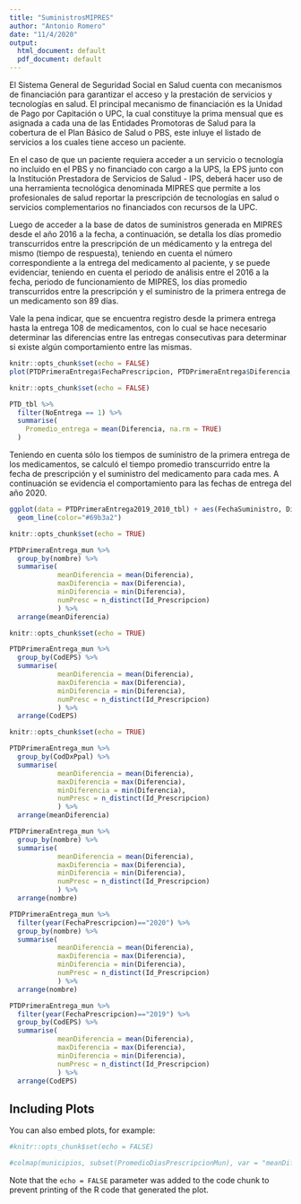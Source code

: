 ```yaml
---
title: "SuministrosMIPRES"
author: "Antonio Romero"
date: "11/4/2020"
output:
  html_document: default
  pdf_document: default
---
```


El Sistema General de Seguridad Social en Salud cuenta con mecanismos de financiación para garantizar el acceso y la prestación de servicios y tecnologías en salud. El principal mecanismo de financiación es la Unidad de Pago por Capitación o UPC, la cual constituye la prima mensual que es asignada a cada una de las Entidades Promotoras de Salud para la cobertura de el Plan Básico de Salud o PBS, este inluye el listado de servicios a los cuales tiene acceso un paciente. 

En el caso de que un paciente requiera acceder a un servicio o tecnología no incluido en el PBS y no financiado con cargo a la UPS, la EPS junto con la Institución Prestadora de Servicios de Salud - IPS, deberá hacer uso de una herramienta tecnológica denominada MIPRES que permite a los profesionales de salud reportar la prescripción de tecnologías en salud o servicios complementarios no financiados con recursos de la UPC.

Luego de acceder a la base de datos de suministros generada en MIPRES desde el año 2016 a la fecha, a continuación, se detalla los días promedio transcurridos entre la prescripción de un médicamento y la entrega del mismo (tiempo de respuesta), teniendo en cuenta el número correspondiente a la entrega del medicamento al paciente, y se puede evidenciar, teniendo en cuenta el periodo de análisis entre el 2016 a la fecha, periodo de funcionamiento de MIPRES, los días promedio transcurridos entre la prescripción y el suministro de la primera entrega de un medicamento son 89 días.

Vale la pena indicar, que se encuentra registro desde la primera entrega hasta la entrega 108 de medicamentos, con lo cual se hace necesario determinar las diferencias entre las entregas consecutivas para determinar si existe algún comportamiento entre las mismas.

```r
knitr::opts_chunk$set(echo = FALSE)
plot(PTDPrimeraEntrega$FechaPrescripcion, PTDPrimeraEntrega$Diferencia, type="p", col="blue")
```


```r
knitr::opts_chunk$set(echo = FALSE)

PTD_tbl %>%
  filter(NoEntrega == 1) %>%
  summarise(
    Promedio_entrega = mean(Diferencia, na.rm = TRUE)
  )
```

Teniendo en cuenta sólo los tiempos de suministro de la primera entrega de los medicamentos, se calculó el tiempo promedio transcurrido entre la fecha de prescripción y el suministro del medicamento para cada mes. A continuación se evidencia el comportamiento para las fechas de entrega del año 2020.

```r
ggplot(data = PTDPrimeraEntrega2019_2010_tbl) + aes(FechaSuministro, Diferencia) +
  geom_line(color="#69b3a2")
```


```r
knitr::opts_chunk$set(echo = TRUE)

PTDPrimeraEntrega_mun %>%
  group_by(nombre) %>%
  summarise(
            meanDiferencia = mean(Diferencia),
            maxDiferencia = max(Diferencia),
            minDiferencia = min(Diferencia),
            numPresc = n_distinct(Id_Prescripcion)
            ) %>%
  arrange(meanDiferencia)
```

```r
knitr::opts_chunk$set(echo = TRUE)

PTDPrimeraEntrega_mun %>%
  group_by(CodEPS) %>%
  summarise(
            meanDiferencia = mean(Diferencia),
            maxDiferencia = max(Diferencia),
            minDiferencia = min(Diferencia),
            numPresc = n_distinct(Id_Prescripcion)
            ) %>%
  arrange(CodEPS)
```

```r
knitr::opts_chunk$set(echo = TRUE)

PTDPrimeraEntrega_mun %>%
  group_by(CodDxPpal) %>%
  summarise(
            meanDiferencia = mean(Diferencia),
            maxDiferencia = max(Diferencia),
            minDiferencia = min(Diferencia),
            numPresc = n_distinct(Id_Prescripcion)
            ) %>%
  arrange(meanDiferencia)
```

```r
PTDPrimeraEntrega_mun %>%
  group_by(nombre) %>%
  summarise(
            meanDiferencia = mean(Diferencia),
            maxDiferencia = max(Diferencia),
            minDiferencia = min(Diferencia),
            numPresc = n_distinct(Id_Prescripcion)
            ) %>%
  arrange(nombre)
```

```r
PTDPrimeraEntrega_mun %>%
  filter(year(FechaPrescripcion)=="2020") %>%
  group_by(nombre) %>%
  summarise(
            meanDiferencia = mean(Diferencia),
            maxDiferencia = max(Diferencia),
            minDiferencia = min(Diferencia),
            numPresc = n_distinct(Id_Prescripcion)
            ) %>%
  arrange(nombre)
```

```r
PTDPrimeraEntrega_mun %>%
  filter(year(FechaPrescripcion)=="2019") %>%
  group_by(CodEPS) %>%
  summarise(
            meanDiferencia = mean(Diferencia),
            maxDiferencia = max(Diferencia),
            minDiferencia = min(Diferencia),
            numPresc = n_distinct(Id_Prescripcion)
            ) %>%
  arrange(CodEPS)
```


## Including Plots

You can also embed plots, for example:

```r
#knitr::opts_chunk$set(echo = FALSE)

#colmap(municipios, subset(PromedioDiasPrescripcionMun), var = "meanDiferencia")
```



Note that the `echo = FALSE` parameter was added to the code chunk to prevent printing of the R code that generated the plot.

